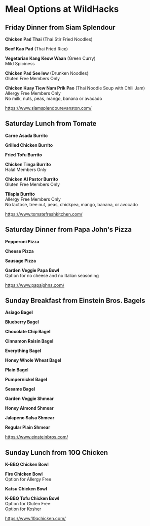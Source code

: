 # Meal Options at WildHacks

## Friday Dinner from Siam Splendour

**Chicken Pad Thai** (Thai Stir Fried Noodles)

**Beef Kao Pad** (Thai Fried Rice)

**Vegetarian Kang Keow Waan** (Green Curry)<br />Mild Spiciness

**Chicken Pad See Iew** (Drunken Noodles)<br />Gluten Free Members Only

**Chicken Kuay Tiew Nam Prik Pao** (Thai Noodle Soup with Chili Jam)<br />Allergy Free Members Only<br />No milk, nuts, peas, mango, banana or avacado

https://www.siamsplendourevanston.com/

## Saturday Lunch from Tomate

**Carne Asada Burrito**

**Grilled Chicken Burrito**

**Fried Tofu Burrito**

**Chicken Tinga Burrito**<br />Halal Members Only

**Chicken Al Pastor Burrito**<br />Gluten Free Members Only

**Tilapia Burrito**<br />Allergy Free Members Only<br />No lactose, tree nut, peas, chickpea, mango, banana, or avocado

https://www.tomatefreshkitchen.com/

## Saturday Dinner from Papa John's Pizza

**Pepperoni Pizza**

**Cheese Pizza**

**Sausage Pizza**

**Garden Veggie Papa Bowl**<br />Option for no cheese and no Italian seasoning

https://www.papajohns.com/

## Sunday Breakfast from Einstein Bros. Bagels

**Asiago Bagel**

**Blueberry Bagel**

**Chocolate Chip Bagel**

**Cinnamon Raisin Bagel**

**Everything Bagel**

**Honey Whole Wheat Bagel**

**Plain Bagel**

**Pumpernickel Bagel**

**Sesame Bagel**

**Garden Veggie Shmear**

**Honey Almond Shmear**

**Jalapeno Salsa Shmear**

**Regular Plain Shmear**

https://www.einsteinbros.com/

## Sunday Lunch from 10Q Chicken

**K-BBQ Chicken Bowl**

**Fire Chicken Bowl**<br />Option for Allergy Free

**Katsu Chicken Bowl**

**K-BBQ Tofu Chicken Bowl**<br />Option for Gluten Free<br />Option for Kosher

https://www.10qchicken.com/

